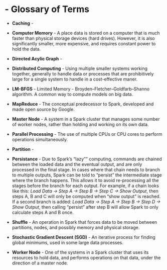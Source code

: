# - Glossary of Terms

* __Caching__ - 

* __Computer Memory__ - A place data is stored on a computer that is much faster than physical storage devices (hard drives). However, it is also significantly smaller, more expensive, and requires constant power to hold the data.

* __Directed Acylic Graph__ -

* __Distributed Computing__ - Using multiple smaller systems working together, generally to handle data or processes that are prohibitively large for a single system to handle in a cost-effective maner.

* __LM-BFGS__ - Limited Memory - Broyden–Fletcher–Goldfarb–Shanno algorithm. A common way to compute models on big data.

* __MapReduce__ - The conceptual predecessor to Spark, developed and made open source by Google.

* __Master Node__ - A system in a Spark cluster that manages some number of worker nodes, rather than holding and working on its own data.

* __Parallel Processing__ - The use of multiple CPUs or CPU cores to perform operations simultaneously.

* __Partition__ - 

* __Persistance__ - Due to Spark's "lazy"" computing, commands are chained between the loaded data and the eventual output, and are only processed in the final stage. In cases where that chain needs to branch to multiple outputs, Spark can be told to "persist" the intermediate stage where the branch happens. This allows it to avoid re-processing all the stages before the branch for each output. For example, if a chain looks like this: *Load Data -> Step A -> Step B -> Step C -> Show Output*, then steps A, B and C will only be computed when "show output" is reached. If a second branch is added: *Load Data -> Step A -> Step B -> Step D -> Show Output*, then calling "persist" after step B will allow Spark to only calculate steps A and B once.

* __Shuffle__ - An operation in Spark that forces data to be moved between partitions, nodes, and possibly memory and physical storage.

* __Stochastic Gradient Descent (SGD)__ - An iterative process for finding global minimums, used in some large data processes.

* __Worker Node__ - One of the systems in a Spark cluster that uses its resources to hold data, and performs operations on that data, under the direction of a master node.
